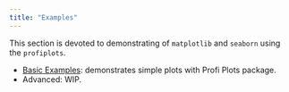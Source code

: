 ```yaml
---
title: "Examples"
---
```


This section is devoted to demonstrating of `matplotlib` and `seaborn` using the `profiplots`.

- [Basic Examples](basic.qmd): demonstrates simple plots with Profi Plots package.
- Advanced: WIP.
